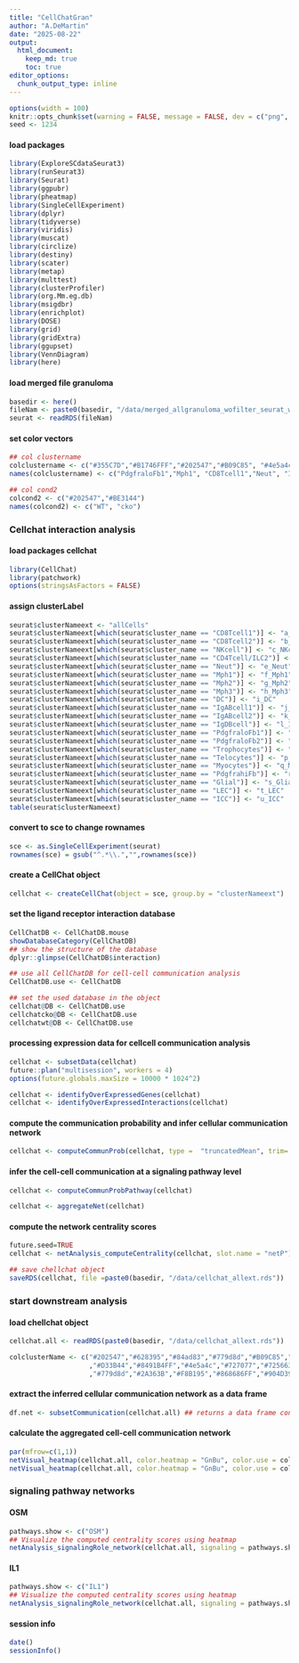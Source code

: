 ```yaml
---
title: "CellChatGran"
author: "A.DeMartin"
date: "2025-08-22"
output: 
  html_document:
    keep_md: true
    toc: true
editor_options: 
  chunk_output_type: inline
---
```


```r
options(width = 100)
knitr::opts_chunk$set(warning = FALSE, message = FALSE, dev = c("png", "pdf"))
seed <- 1234
```

#### load packages
```r
library(ExploreSCdataSeurat3)
library(runSeurat3)
library(Seurat)
library(ggpubr)
library(pheatmap)
library(SingleCellExperiment)
library(dplyr)
library(tidyverse)
library(viridis)
library(muscat)
library(circlize)
library(destiny)
library(scater)
library(metap)
library(multtest)
library(clusterProfiler)
library(org.Mm.eg.db)
library(msigdbr)
library(enrichplot)
library(DOSE)
library(grid)
library(gridExtra)
library(ggupset)
library(VennDiagram)
library(here)
```

#### load merged file granuloma
```r
basedir <- here()
fileNam <- paste0(basedir, "/data/merged_allgranuloma_wofilter_seurat_wocl21.rds")
seurat <- readRDS(fileNam)
```

#### set color vectors
```r
## col clustername
colclustername <- c("#355C7D","#B1746FFF","#202547","#B09C85", "#4e5a4c","#53354A","#2A363B","#8491B4FF","#00A087FF","#DC9989","#84ad83", "#628395","#D33B44","#779d8d","#727077","#868686FF","#F8B195","#FF847C","#725663FF","#904D39","#91D1C2")
names(colclustername) <- c("PdgfraloFb1","Mph1", "CD8Tcell1","Neut", "IgABcell1", "LEC", "Telocytes", "DC", "CD4Tcell/ILC2", "Mph2",  "NKcell", "CD8Tcell2", "Mph3", "Trophocytes", "PdgfrahiFb", "IgABcell2", "Myocytes", "PdgfraloFb2", "IgDBcell", "Glial", "ICC")

## col cond2
colcond2 <- c("#202547","#BE3144")
names(colcond2) <- c("WT", "cko")
```

### Cellchat interaction analysis 
#### load packages cellchat
```r
library(CellChat)
library(patchwork)
options(stringsAsFactors = FALSE)
```

#### assign clusterLabel
```r
seurat$clusterNameext <- "allCells"
seurat$clusterNameext[which(seurat$cluster_name == "CD8Tcell1")] <- "a_CD8Tcell1"
seurat$clusterNameext[which(seurat$cluster_name == "CD8Tcell2")] <- "b_CD8Tcell2"
seurat$clusterNameext[which(seurat$cluster_name == "NKcell")] <- "c_NKcell"
seurat$clusterNameext[which(seurat$cluster_name == "CD4Tcell/ILC2")] <- "d_CD4Tcell/ILC2"
seurat$clusterNameext[which(seurat$cluster_name == "Neut")] <- "e_Neut"
seurat$clusterNameext[which(seurat$cluster_name == "Mph1")] <- "f_Mph1"
seurat$clusterNameext[which(seurat$cluster_name == "Mph2")] <- "g_Mph2"
seurat$clusterNameext[which(seurat$cluster_name == "Mph3")] <- "h_Mph3"
seurat$clusterNameext[which(seurat$cluster_name == "DC")] <- "i_DC"
seurat$clusterNameext[which(seurat$cluster_name == "IgABcell1")] <- "j_IgABcell1"
seurat$clusterNameext[which(seurat$cluster_name == "IgABcell2")] <- "k_IgABcell2"
seurat$clusterNameext[which(seurat$cluster_name == "IgDBcell")] <- "l_IgDBcell"
seurat$clusterNameext[which(seurat$cluster_name == "PdgfraloFb1")] <- "m_PdgfraloFb1"
seurat$clusterNameext[which(seurat$cluster_name == "PdgfraloFb2")] <- "n_PdgfraloFb2"
seurat$clusterNameext[which(seurat$cluster_name == "Trophocytes")] <- "o_Trophocytes"
seurat$clusterNameext[which(seurat$cluster_name == "Telocytes")] <- "p_Telocytes"
seurat$clusterNameext[which(seurat$cluster_name == "Myocytes")] <- "q_Myocytes"
seurat$clusterNameext[which(seurat$cluster_name == "PdgfrahiFb")] <- "r_PdgfrahiFb"
seurat$clusterNameext[which(seurat$cluster_name == "Glial")] <- "s_Glial"
seurat$clusterNameext[which(seurat$cluster_name == "LEC")] <- "t_LEC"
seurat$clusterNameext[which(seurat$cluster_name == "ICC")] <- "u_ICC"
table(seurat$clusterNameext)
```

#### convert to sce to change rownames
```r
sce <- as.SingleCellExperiment(seurat)
rownames(sce) = gsub("^.*\\.","",rownames(sce))
```

#### create a CellChat object
```r
cellchat <- createCellChat(object = sce, group.by = "clusterNameext")
```

#### set the ligand receptor interaction database
```r
CellChatDB <- CellChatDB.mouse 
showDatabaseCategory(CellChatDB)
## show the structure of the database
dplyr::glimpse(CellChatDB$interaction)

## use all CellChatDB for cell-cell communication analysis
CellChatDB.use <- CellChatDB 

## set the used database in the object
cellchat@DB <- CellChatDB.use
cellchatcko@DB <- CellChatDB.use
cellchatwt@DB <- CellChatDB.use
```

#### processing expression data for cellcell communication analysis
```r
cellchat <- subsetData(cellchat) 
future::plan("multisession", workers = 4) 
options(future.globals.maxSize = 10000 * 1024^2)

cellchat <- identifyOverExpressedGenes(cellchat)
cellchat <- identifyOverExpressedInteractions(cellchat)
```

#### compute the communication probability and infer cellular communication network
```r
cellchat <- computeCommunProb(cellchat, type =  "truncatedMean", trim= 0.1) ## set truncated mean to 10% - average gene expression is zero if less than 10% of cell in one group express gene (default is 25%)
```

#### infer the cell-cell communication at a signaling pathway level
```r
cellchat <- computeCommunProbPathway(cellchat)
```

```r
cellchat <- aggregateNet(cellchat)
```

#### compute the network centrality scores
```r
future.seed=TRUE
cellchat <- netAnalysis_computeCentrality(cellchat, slot.name = "netP") 
```

```r
## save chellchat object
saveRDS(cellchat, file =paste0(basedir, "/data/cellchat_allext.rds"))
```

### start downstream analysis
#### load chellchat object
```r
cellchat.all <- readRDS(paste0(basedir, "/data/cellchat_allext.rds"))
```

```r
colclusterName <- c("#202547","#628395","#84ad83","#779d8d","#B09C85","#B1746FFF","#DC9989"
                    ,"#D33B44","#8491B4FF","#4e5a4c","#727077","#725663FF","#355C7D","#FF847C"
                    ,"#779d8d","#2A363B","#F8B195","#868686FF","#904D39","#53354A","#91D1C2")
```

#### extract the inferred cellular communication network as a data frame
```r
df.net <- subsetCommunication(cellchat.all) ## returns a data frame consisting of all the inferred cell-cell communications at the level of ligands/receptors
```

#### calculate the aggregated cell-cell communication network
```r
par(mfrow=c(1,1))
netVisual_heatmap(cellchat.all, color.heatmap = "GnBu", color.use = colclusterName, measure = "count")
netVisual_heatmap(cellchat.all, color.heatmap = "GnBu", color.use = colclusterName, measure = "weight")
```

### signaling pathway networks
#### OSM
```r
pathways.show <- c("OSM")
## Visualize the computed centrality scores using heatmap
netAnalysis_signalingRole_network(cellchat.all, signaling = pathways.show, width = 8, height = 2.5, font.size = 10, color.heatmap = "Blues", color.use = colclusterName)
```

#### IL1
```r
pathways.show <- c("IL1")
## Visualize the computed centrality scores using heatmap
netAnalysis_signalingRole_network(cellchat.all, signaling = pathways.show, width = 8, height = 2.5, font.size = 10, color.heatmap = "Blues", color.use = colclusterName)
```

#### session info
```r
date()
sessionInfo()
```
